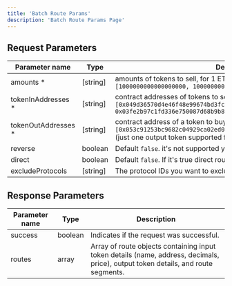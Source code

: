 ```yaml
---
title: 'Batch Route Params'
description: 'Batch Route Params Page'
---
```


## Request Parameters

| Parameter name | Type | Description |
| --- | --- | --- |
| amounts * | [string] | amounts of tokens to sell, for 1 ETH and 1 Wtbc set as `[1000000000000000000, 100000000]` |
| tokenInAddresses * | [string] | contract addresses of tokens to sell e.g.: `[0x049d36570d4e46f48e99674bd3fcc84644ddd6b96f7c741b1562b82f9e004dc7, 0x03fe2b97c1fd336e750087d68b9b867997fd64a2661ff3ca5a7c771641e8e7ac]` |
| tokenOutAddresses * | [string] | contract address of a token to buy e.g.: `[0x053c91253bc9682c04929ca02ed00b3e423f6710d2ee7e0d5eb06f3ecf368a8]` (just one output token supported for now) |
| reverse | boolean | Default `false`. it's not supported yet. |
| direct | boolean | Default `false`. If it's true direct route |
| excludeProtocols | [string] | The protocol IDs you want to exclude from liquidity sources. |

## Response Parameters

| Parameter name | Type | Description |
| --- | --- | --- |
| success | boolean | Indicates if the request was successful. |
| routes | array | Array of route objects containing input token details (name, address, decimals, price), output token details, and route segments. | 